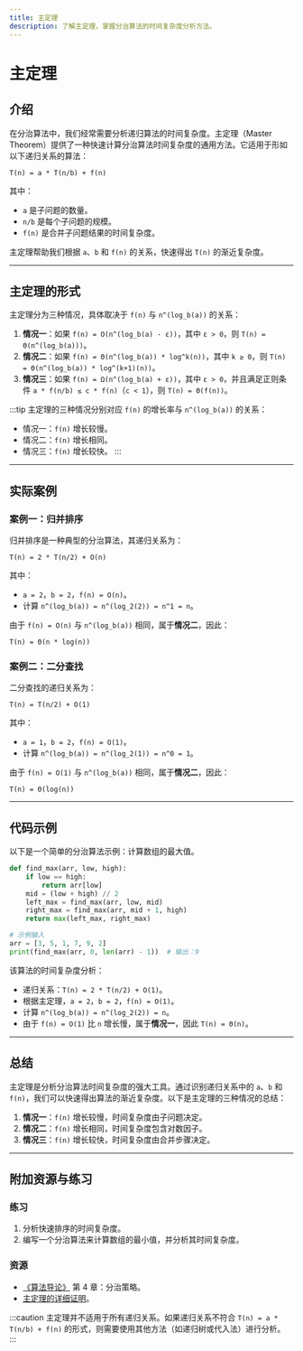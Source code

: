 ```yaml
---
title: 主定理
description: 了解主定理，掌握分治算法的时间复杂度分析方法。
---
```


# 主定理

## 介绍

在分治算法中，我们经常需要分析递归算法的时间复杂度。主定理（Master Theorem）提供了一种快速计算分治算法时间复杂度的通用方法。它适用于形如以下递归关系的算法：

```
T(n) = a * T(n/b) + f(n)
```

其中：
- `a` 是子问题的数量。
- `n/b` 是每个子问题的规模。
- `f(n)` 是合并子问题结果的时间复杂度。

主定理帮助我们根据 `a`、`b` 和 `f(n)` 的关系，快速得出 `T(n)` 的渐近复杂度。

---

## 主定理的形式

主定理分为三种情况，具体取决于 `f(n)` 与 `n^(log_b(a))` 的关系：

1. **情况一**：如果 `f(n) = O(n^(log_b(a) - ε))`，其中 `ε > 0`，则 `T(n) = Θ(n^(log_b(a)))`。
2. **情况二**：如果 `f(n) = Θ(n^(log_b(a)) * log^k(n))`，其中 `k ≥ 0`，则 `T(n) = Θ(n^(log_b(a)) * log^(k+1)(n))`。
3. **情况三**：如果 `f(n) = Ω(n^(log_b(a) + ε))`，其中 `ε > 0`，并且满足正则条件 `a * f(n/b) ≤ c * f(n)`（`c < 1`），则 `T(n) = Θ(f(n))`。

:::tip
主定理的三种情况分别对应 `f(n)` 的增长率与 `n^(log_b(a))` 的关系：
- 情况一：`f(n)` 增长较慢。
- 情况二：`f(n)` 增长相同。
- 情况三：`f(n)` 增长较快。
:::

---

## 实际案例

### 案例一：归并排序

归并排序是一种典型的分治算法，其递归关系为：

```
T(n) = 2 * T(n/2) + O(n)
```

其中：
- `a = 2`，`b = 2`，`f(n) = O(n)`。
- 计算 `n^(log_b(a)) = n^(log_2(2)) = n^1 = n`。

由于 `f(n) = O(n)` 与 `n^(log_b(a))` 相同，属于**情况二**，因此：

```
T(n) = Θ(n * log(n))
```

### 案例二：二分查找

二分查找的递归关系为：

```
T(n) = T(n/2) + O(1)
```

其中：
- `a = 1`，`b = 2`，`f(n) = O(1)`。
- 计算 `n^(log_b(a)) = n^(log_2(1)) = n^0 = 1`。

由于 `f(n) = O(1)` 与 `n^(log_b(a))` 相同，属于**情况二**，因此：

```
T(n) = Θ(log(n))
```

---

## 代码示例

以下是一个简单的分治算法示例：计算数组的最大值。

```python
def find_max(arr, low, high):
    if low == high:
        return arr[low]
    mid = (low + high) // 2
    left_max = find_max(arr, low, mid)
    right_max = find_max(arr, mid + 1, high)
    return max(left_max, right_max)

# 示例输入
arr = [3, 5, 1, 7, 9, 2]
print(find_max(arr, 0, len(arr) - 1))  # 输出：9
```

该算法的时间复杂度分析：
- 递归关系：`T(n) = 2 * T(n/2) + O(1)`。
- 根据主定理，`a = 2`，`b = 2`，`f(n) = O(1)`。
- 计算 `n^(log_b(a)) = n^(log_2(2)) = n`。
- 由于 `f(n) = O(1)` 比 `n` 增长慢，属于**情况一**，因此 `T(n) = Θ(n)`。

---

## 总结

主定理是分析分治算法时间复杂度的强大工具。通过识别递归关系中的 `a`、`b` 和 `f(n)`，我们可以快速得出算法的渐近复杂度。以下是主定理的三种情况的总结：

1. **情况一**：`f(n)` 增长较慢，时间复杂度由子问题决定。
2. **情况二**：`f(n)` 增长相同，时间复杂度包含对数因子。
3. **情况三**：`f(n)` 增长较快，时间复杂度由合并步骤决定。

---

## 附加资源与练习

### 练习
1. 分析快速排序的时间复杂度。
2. 编写一个分治算法来计算数组的最小值，并分析其时间复杂度。

### 资源
- [《算法导论》](https://mitpress.mit.edu/books/introduction-algorithms) 第 4 章：分治策略。
- [主定理的详细证明](https://en.wikipedia.org/wiki/Master_theorem_(analysis_of_algorithms))。

:::caution
主定理并不适用于所有递归关系。如果递归关系不符合 `T(n) = a * T(n/b) + f(n)` 的形式，则需要使用其他方法（如递归树或代入法）进行分析。
:::